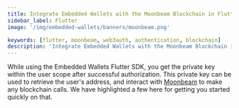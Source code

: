```yaml
---
title: Integrate Embedded Wallets with the Moonbeam Blockchain in Flutter
sidebar_label: Flutter
image: '/img/embedded-wallets/banners/moonbeam.png'

keywords: [flutter, moonbeam, web3auth, authentication, blockchain]
description: 'Integrate Embedded Wallets with the Moonbeam Blockchain in Flutter | Embedded Wallets'
---
```



<SEO
  title="Integrate Embedded Wallets with the Moonbeam Blockchain in Flutter"
  description="Integrate Embedded Wallets with the Moonbeam Blockchain in Flutter | Embedded Wallets"
  image="https://docs.metamask.io/img/embedded-wallets/banners/moonbeam.png"
  slug="/embedded-wallets/connect-blockchain/evm/moonbeam/flutter"
/>

While using the Embedded Wallets Flutter SDK, you get the private key within the user scope after successful authorization. This private key can be used to retrieve the user's address, and interact with [Moonbeam](https://moonbeam.network/networks/moonbeam/) to make any blockchain calls. We have highlighted a few here for getting you started quickly on that.

<EVMInteraction />
